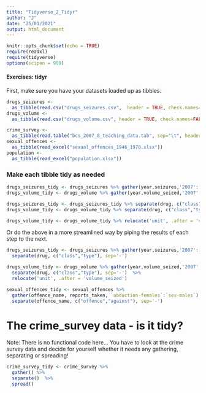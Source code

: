 ---
title: "Tidyverse_2_Tidyr"
author: "J"
date: "25/01/2021"
output: html_document
---

```{r setup, include=FALSE}
knitr::opts_chunk$set(echo = TRUE)
require(readxl)
require(tidyverse)
options(scipen = 999) 

```

#### Exercises: tidyr ####
First, make sure you have your datasets loaded up as tibbles. 

```{r check loaded as tibbles}
drugs_seizures <- 
  as_tibble(read.csv("drugs_seizures.csv",  header = TRUE, check.names=FALSE, fileEncoding="UTF-8-BOM"))
drugs_volume <- 
  as_tibble(read.csv("drugs_volume.csv", header = TRUE, check.names=FALSE, fileEncoding="UTF-8-BOM"))

crime_survey <- 
  as_tibble(read.table("bcs_2007_8_teaching_data.tab", sep="\t", header=TRUE))
sexual_offences <- 
  as_tibble(read_excel("sexual_offences_1946_1970.xlsx"))
population <- 
  as_tibble(read_excel("population.xlsx"))

```

### Make each tibble tidy as needed ###

```{r gather, separate and relocate drugs}
drugs_seizures_tidy <- drugs_seizures %>% gather(year,seizures,'2007':'2020')
drugs_volume_tidy <- drugs_volume %>% gather(year,volume_seized,'2007':'2020')

drugs_seizures_tidy <- drugs_seizures_tidy %>% separate(drug, c("class","type"), sep='-')
drugs_volume_tidy <- drugs_volume_tidy %>% separate(drug, c("class","type"), sep='-')

drugs_volume_tidy <- drugs_volume_tidy %>% relocate('unit', .after = 'volume_seized')

```

Or do the above in a more streamlined way by piping the results of each step to the next. 

```{r efficiently gather, separate and relocate drugs}
drugs_seizures_tidy <- drugs_seizures %>% gather(year,seizures,'2007':'2020') %>%
  separate(drug, c("class","type"), sep='-')

drugs_volume_tidy <- drugs_volume %>% gather(year,volume_seized,'2007':'2020') %>%
  separate(drug, c("class","type"), sep='-')  %>%
  relocate('unit', .after = 'volume_seized')

```

```{r efficiently gather and separate sexual offences}
sexual_offences_tidy <- sexual_offences %>% 
  gather(offence_name, reports_taken, `abduction-females`:`sex-males`) %>% 
  separate(offence_name, c("offence","against"), sep='-')

```

# The crime_survey data - is it tidy? 
Note: There is no functional code here... You have to look at the crime survey data and decide for yourself whether it needs any gathering, separating or spreading!
```{r gather crime survey}
crime_survey_tidy <- crime_survey %>%
  gather() %>%
  separate()  %>%
  spread()

```

